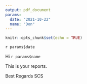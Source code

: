 ```yaml
---
output: pdf_document
params: 
  date: "2021-10-22"
  name: "Don"
---
```


```r
knitr::opts_chunk$set(echo = TRUE)
```

`r params$date`

Hi `r params$name`

This is your reports.

Best Regards
SCS